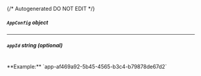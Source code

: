{/* Autogenerated DO NOT EDIT  */}

##### `AppConfig` _object_

<Collapsible openLabel={Labels.showProperties} closeLabel={Labels.hideProperties}>
  <AppConfig />
</Collapsible>

---
##### `appId` _string (optional)_
<br/>
**Example:** `app-af469a92-5b45-4565-b3c4-b79878de67d2`

